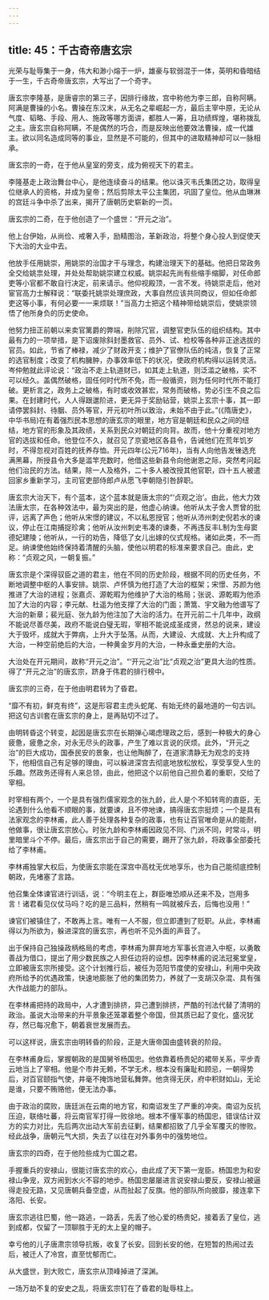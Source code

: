 ```yaml
---
---
---
```

title: 45：千古奇帝唐玄宗
---



光荣与耻辱集于一身，伟大和渺小熔于一炉，雄豪与软弱混于一体，英明和昏暗结于一生，千古奇帝唐玄宗，大写出了一个奇字。

唐玄宗李隆基，是唐睿宗的第三子，因排行缘故，宫中称他为李三郎，自称阿瞒。阿满是曹操的小名。曹操在东汉末，从无名之辈崛起一方，最后主宰中原，无论从气度、韬略、手段、用人、施政等哪方面讲，都胜人一筹，且功绩辉煌，堪称拨乱之主。唐玄宗自称阿瞒，不是偶然的巧合，而是反映出他要效法曹操，成一代雄主。欲以同名造成同等的事业，显然是不可能的，但其中的进取精神却可以一脉相承。

唐玄宗的一奇，在于他从皇室的旁支，成为俯视天下的君主。

李隆基走上政治舞台中心，是他连续奋斗的结果。他以诛灭韦氏集团之功，取得皇位继承人的资格，并成为皇帝；然后剪除太平公主集团，巩固了皇位。他从血琳淋的宫廷斗争中杀了出来，揭开了唐朝历史崭新的一页。

唐玄宗的二奇，在于他创造了一个盛世：“开元之治”。

他上台伊始，从尚俭、戒奢入手，励精图治，革新政治，将整个身心投人到促使天下大治的大业中去。

他放手任用姚崇，用姚崇的治国才干与理念，构建治理天下的基础。他把日常政务全交给姚祟处理，并处处帮助姚崇建立权威。姚崇起先尚有些缩手缩脚，对任命郎吏等小官都不敢自行决定，前来请示。他仰视殿顶，一言不发。待姚崇走后，他对宦官高力士解释说：“联委托姚崇处理庶政，大事自然应该共同商议，但如任命郎吏这等小事，有何必要一一来烦联！”当高力士把这个精神带给姚崇后，使姚崇领悟了他所身负的历史使命。

他努力扭正前朝以来卖官篱爵的弊端，削除冗官，调整官吏队伍的组织结构。其中最有力的一项举措，是下诏废除斜封墨救官、员外、试、检校等各种非正途选拔的官员。如此，节省了棒禄，减少了财政开支；维护了官僚队伍的纯洁，恢复了正常的选官制度；改变了机构臃肿，办事效率低下的状况，使政府机构得以运转灵活。岑仲勉就此评论说：“政治不走上轨道财已，如其走上轨道，则泛滥之破格，实不可以经久。盖偶然破格，固任何时代所不免，而一般循资，则为任何时代所不能打破。更析言之，政务上之破格，有时或收效甚宏，常务而破格，势必引生不良之后果。在封建时代，人人得跟邋阶进，更无异于奖励钻营，姚崇上玄宗十事，其一即请停罢斜封、待胭、员外等官，开元初叶所以致治，未始不由于此。”(《隋唐史》，中华书局)在有着强烈民本思想的唐玄宗的眼里，地方官是朝廷和民众之间的纽结，地方官的形象及其政绩，关系到民众对朝廷的向背。故而，他十分重视对地方官的选拔和任命。他登位不久，就召见了京瓷地区各县令，告诫他们在荒年饥岁时，不得忽视对百姓的抚养存恤。开元四年(公元716年)，当有人向他告发锉选充满黑幕，所授县令大多是滥竿充数时，他借这些新县令向他谢恩之际，突然考问起他们治民的方法。结果，除一人及格外，二十多人被改授其他官职，四十五人被遣回家乡重新学习，主司官吏部侍郎卢从愿飞李朝隐引咎辞职。

唐玄宗大治天下，有个蓝本，这个蓝本就是唐太宗的“‘贞观之治’。由此，他大力效法唐太宗，在各种效法中，最为突出的是，他虚心纳谏。他听从太子舍人贾曾的批评，远离了声色；他听从宋憬的建议，不以私恩授官；他听从沛州刺史倪若水的谏议，停止在江南捕捉珍禽；他听从汝州刺史韦凑的谏奏，不再违反丰L制为生母窦德妃建陵；他听从，一行的劝告，降低了女儿出嫁的仪式规格。诸如此类，不一而足。纳谏使他始终保持着清醒的头脑，使他以明君的标准来要求自己。由此，史称：“贞观之风，一朝复振。”

唐玄宗是个深得驭臣之道的君主，他在不同的历史阶段，根据不同的历史任务，不断地调整中枢的人事安排。姚崇、卢怀慎为他打造了大治的框架；宋憬、苏颜为他推进了大治的进程；张嘉贞、源乾暇为他维护了大治的格局；张说、源乾暇为他添加了大治的内容；李元献、杜遥为他支撑了大治的门面；萧篙、宇文融为他谱写了大治的新章；裴光庭、张九龄为他注加了大治的活力。在开元前二十几年中，政纲不能说尽善尽美，政府不能说白璧无瑕，宰相不能说成圣成贤，然总的说来，建设大于毁坏，成就大于弊病，上升大于坠落。从而，大建设、大成就、大上升构成了大治，一种空前绝后的大治，一种黄金岁月的大治，一种永垂史册的大治。

大治处在开元期间，故称“开元之治”。“‘开元之治”比“贞观之治”更具大治的性质。得了“开元之治”的唐玄宗，跻身于伟君的排行榜中。

唐玄宗的三奇，在于他由明君转为了昏君。

“靡不有初，鲜克有终”，这是形容君主虎头蛇尾、有始无终的最地道的一句古训。把这句古训套在唐玄宗的身上，是再贴切不过了。

由明转昏这个转变，起因是唐玄宗在长期弹心竭虑理政之后，感到一种极大的身心疲惫，疲惫之余，对永无尽头的政事，产生了难以言说的厌烦。此外，“开元之治”的巨大成功，国泰民安的景象，也让他陶醉了，在道家清静无为观念的支持下，他相信自己有足够的理由，可以躲进深宫去彻底地放松放松，享受享受人生的乐趣。然政务还得有人来总领，由此，他把这个以前他自己担负着的重职，交给了宰相。

时宰相有两个，一个是具有强烈儒家观念的张九龄，此人是个不知转弯的直臣，无论遇到什么他看不顺眼的事，就要谏，且不停地谏，搞得唐玄宗挺烦；一个是具有法家观念的李林甫，此人善于处理各种复杂的政事，也有让百官唯命是从的能耐，他做事，很让唐玄宗放心。时张九龄和李林甫因政见不同、门派不同，时常斗，明里暗里斗个不停。最后，唐玄宗出于自己的需要，踢开了张九龄，将政事全部委托给了李林甫。

李林甫独掌大权后，为使唐玄宗能在深宫中高枕无优地享乐，也为自己能彻底控制朝政，先堵塞了言路。

他召集全体谏官进行训话，说：“今明主在上，群臣唯恐顺从还来不及，岂用多言！诸君看见仪仗马吗？吃的是三品料，然稍有一鸣就被斥去，后悔也没用！”

谏官们被镇住了，不敢再上言。唯有一人不服，但立即遭到了贬职。从此，李林甫得以为所欲为，躲进深宫的唐玄宗，再也听不见外面的声音了。

出于保持自己独操政柄格局的考虑，李林甫为屏弃地方军事长宫进入中枢，以勇敢善战为借口，提出了用少数民族之人担任边将的设想。因李林甫的说法冠冕堂皇，立即被唐玄宗所接受。这个计划推行后，被任为范阳节度使的安禄山，利用中央政府所给予的优遇政策，快速地膨胀了他的集团势力，养就了一支胡汉杂混、具有强大作战能力的部队。

在李林甫把持的政局中，人才遭到排挤，异己遭到排挤，严酷的刊法代替了清明的政治。虽说大治带来的升平景象还笼罩着整个帝国，但其质已起了变化，盛况犹存，然已每况愈下，朝着衰世发展而去。

可以这样说，唐玄宗由明转昏的阶段，正是大唐帝国由盛转衰的阶段。

在李林甫身后，掌握朝政的是国舅爷杨国忠。他依靠着杨贵妃的裙带关系，平步青云地当上了宰相。他是个市井无赖，不学无术，根本没有廉耻和顾忌，一朝得势后，对百官颐指气使，井毫不掩饰地营私舞弊。他贪得无厌，府中积财如山，无论是谁，只要不贿赂他，便无法办事。

由于政治的腐败，唐廷派在云南的地方官，和南诏发生了严重的冲突。南诏为反抗压迫，联络吐蕃，将云南官军打得一败徐地。根本不懂军事的杨国忠，错误估计双方的实力对比，先后两次出动大军前去征剿，结果都招致了几乎全军覆灭的惨败。经此战争，唐朝元气大损，失去了以往在对外事务中的强势地位。

唐玄宗的四奇，在于他险些成为亡国之君。

手握重兵的安禄山，很能讨唐玄宗的欢心，由此成了天下第一宠臣。杨国忠为和安禄山争宠，双方闹到水火不容的地步。杨国忠屡屡进言说安禄山要反，安禄山被逼得走投无路，又见唐朝兵备空虚，从而扯起了反旗。他的部队所向披靡，接连拿下洛阳、长安。

唐玄宗逃往巴蜀，他一路逃，一路丢，先丢了他心爱的杨贵妃，接着丢了皇位，逃到成都，仅留了一顶聊胜于无的太上皇的帽子。

幸亏他的儿子唐肃宗领导抗叛，收复了长安。回到长安的他，在短暂的热闹过去后，被迁人了冷宫，直至忧郁而亡。

从大盛世，到大败亡，唐玄宗从顶峰掉进了深渊。

一场万劫不复的安史之乱，将唐玄宗钉在了昏君的耻辱柱上。